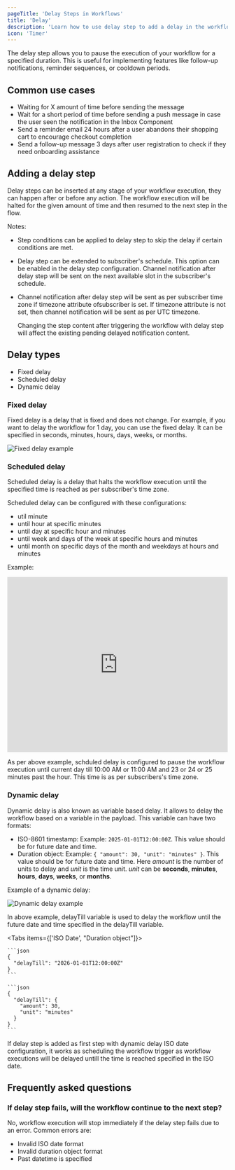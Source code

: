 ```yaml
---
pageTitle: 'Delay Steps in Workflows'
title: 'Delay'
description: 'Learn how to use delay step to add a delay in the workflow execution.'
icon: 'Timer'
---
```


The delay step allows you to pause the execution of your workflow for a specified duration. This is useful for implementing features like follow-up notifications, reminder sequences, or cooldown periods.

## Common use cases

- Waiting for X amount of time before sending the message
- Wait for a short period of time before sending a push message in case the user seen the notification in the Inbox Component
- Send a reminder email 24 hours after a user abandons their shopping cart to encourage checkout completion
- Send a follow-up message 3 days after user registration to check if they need onboarding assistance

## Adding a delay step

Delay steps can be inserted at any stage of your workflow execution, they can happen after or before any action. The workflow execution will be halted for the given amount of time and then resumed to the next step in the flow.

Notes:

- Step conditions can be applied to delay step to skip the delay if certain conditions are met.
- Delay step can be extended to subscriber's schedule. This option can be enabled in the delay step configuration. Channel notification after delay step will be sent on the next available slot in the subscriber's schedule.
- Channel notification after delay step will be sent as per subscriber time zone if timezone attribute ofsubscriber is set. If timezone attribute is not set, then channel notification will be sent as per UTC timezone.

  <Callout type="info">
    Changing the step content after triggering the workflow with delay step will affect the existing pending delayed notification content.
  </Callout>


## Delay types

- Fixed delay
- Scheduled delay
- Dynamic delay

### Fixed delay

Fixed delay is a delay that is fixed and does not change. For example, if you want to delay the workflow for 1 day, you can use the fixed delay. It can be specified in seconds, minutes, hours, days, weeks, or months.

![Fixed delay example](/images/platform/workflow/delay/fixed-delay.gif)


### Scheduled delay

Scheduled delay is a delay that halts the workflow execution until the specified time is reached as per subscriber's time zone.


Scheduled delay can be configured with these configurations:

- util minute
- until hour at specific minutes
- until day at specific hour and minutes
- until week and days of the week at specific hours and minutes
- until month on specific days of the month and weekdays at hours and minutes


Example: 

<iframe
  width="100%"
  height="400"
  src="https://www.youtube.com/embed/S5vdsvJDNxA"
  title="Learn how to use Scheduled delay in Novu workflow"
  frameBorder="0"
  allow="accelerometer; autoplay; clipboard-write; encrypted-media; gyroscope; picture-in-picture; fullscreen"
  allowFullScreen></iframe>

As per above example, schduled delay is configured to pause the workflow execution until current day till 10:00 AM or 11:00 AM and 23 or 24 or 25 minutes past the hour. This time is as per subscribers's time zone.

### Dynamic delay

Dynamic delay is also known as variable based delay. It allows to delay the workflow based on a variable in the payload. This variable can have two formats:

- ISO-8601 timestamp:  Example: `2025-01-01T12:00:00Z`. This value should be for future date and time.
- Duration object: Example: `{ "amount": 30, "unit": "minutes" }`. This value should be for future date and time. Here *amount* is the number of units to delay and *unit* is the time unit. *unit* can be **seconds**, **minutes**, **hours**, **days**, **weeks**, or **months**.

Example of a dynamic delay:

![Dynamic delay example](/images/platform/workflow/delay/dynamic-delay.png)

In above example, delayTill variable is used to delay the workflow until the future date and time specified in the delayTill variable. 

<Tabs items={['ISO Date', "Duration object"]}>
  <Tab value="ISO Date">
   
    ```json
    {
      "delayTill": "2026-01-01T12:00:00Z"
    }
    ```
  </Tab>
  <Tab value="Duration object">
   
    ```json
    {
      "delayTill": {
        "amount": 30,
        "unit": "minutes"
      }
    }
    ```
  </Tab>
</Tabs>

If delay step is added as first step with dynamic delay ISO date configuration, it works as scheduling the workflow trigger as workflow executions will be delayed untill the time is reached specified in the ISO date.


## Frequently asked questions

### If delay step fails, will the workflow continue to the next step?
No, workflow execution will stop immediately if the delay step fails due to an error. Common errors are:

- Invalid ISO date format
- Invalid duration object format
- Past datetime is specified